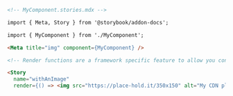 ```md
<!-- MyComponent.stories.mdx -->

import { Meta, Story } from '@storybook/addon-docs';

import { MyComponent } from './MyComponent';

<Meta title="img" component={MyComponent} />

<!-- Render functions are a framework specific feature to allow you control on how the component renders -->

<Story 
  name="withAnImage"
  render={() => <img src="https://place-hold.it/350x150" alt="My CDN placeholder" />} />
```